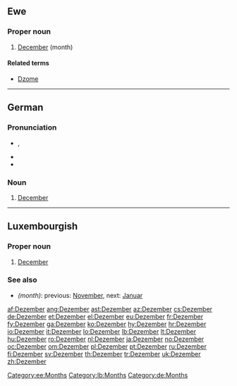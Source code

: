 ==Ewe==

===Proper noun===
{{infl|ee|proper noun}}

# [[December]] (month)

====Related terms====
* [[Dzome]]

[[Category:ee:Months]]

----

==German==

===Pronunciation===
*{{IPA|lang=de|[deˈtsɛmbɐ]}}, {{SAMPA|[de"tsEmb6]}}
* {{hyphenation|De-zem-ber}}
* {{audio|De-Dezember.ogg|audio}}

===Noun===
{{infl|de|noun}}

# [[December]]

----

==Luxembourgish==

===Proper noun===
{{infl|lb|proper noun|g=m}}

# [[December]] 

===See also===
*''(month)'': previous: [[November]], next: [[Januar]]

[[Category:lb:Months]]
[[Category:de:Months]]

[[af:Dezember]]
[[ang:Dezember]]
[[ast:Dezember]]
[[az:Dezember]]
[[cs:Dezember]]
[[de:Dezember]]
[[et:Dezember]]
[[el:Dezember]]
[[eu:Dezember]]
[[fr:Dezember]]
[[fy:Dezember]]
[[ga:Dezember]]
[[ko:Dezember]]
[[hy:Dezember]]
[[hr:Dezember]]
[[io:Dezember]]
[[it:Dezember]]
[[lo:Dezember]]
[[lb:Dezember]]
[[lt:Dezember]]
[[hu:Dezember]]
[[ro:Dezember]]
[[nl:Dezember]]
[[ja:Dezember]]
[[no:Dezember]]
[[oc:Dezember]]
[[om:Dezember]]
[[pl:Dezember]]
[[pt:Dezember]]
[[ru:Dezember]]
[[fi:Dezember]]
[[sv:Dezember]]
[[th:Dezember]]
[[tr:Dezember]]
[[uk:Dezember]]
[[zh:Dezember]]